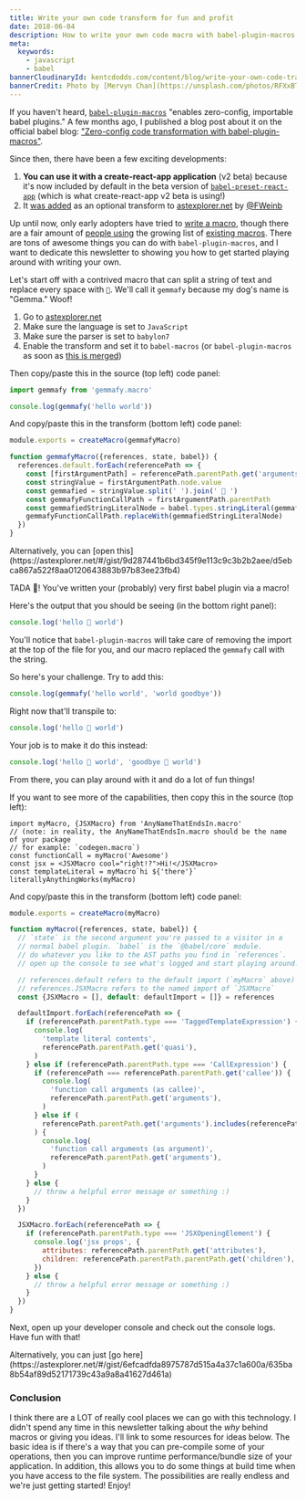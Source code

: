 ```yaml
---
title: Write your own code transform for fun and profit
date: 2018-06-04
description: How to write your own code macro with babel-plugin-macros 🎣
meta:
  keywords:
    - javascript
    - babel
bannerCloudinaryId: kentcdodds.com/content/blog/write-your-own-code-transform-for-fun-and-profit/banner.jpg
bannerCredit: Photo by [Mervyn Chan](https://unsplash.com/photos/RFXxBTHze_M)
---
```


If you haven't heard,
[`babel-plugin-macros`](https://github.com/kentcdodds/babel-plugin-macros)
"enables zero-config, importable babel plugins." A few months ago, I published a
blog post about it on the official babel blog:
["Zero-config code transformation with babel-plugin-macros"](https://babeljs.io/blog/2017/09/11/zero-config-with-babel-macros).

Since then, there have been a few exciting developments:

1.  **You can use it with a create-react-app application** (v2 beta) because
    it's now included by default in the beta version of
    [`babel-preset-react-app`](https://www.npmjs.com/package/babel-preset-react-app)
    (which is what create-react-app v2 beta is using!)
2.  It [was added](https://github.com/fkling/astexplorer/pull/303) as an
    optional transform to [astexplorer.net](https://astexplorer.net) by
    [@FWeinb](https://twitter.com/FWeinb)

Up until now, only early adopters have tried to
[write a macro](https://github.com/kentcdodds/babel-plugin-macros/blob/master/other/docs/author.md),
though there are a fair amount of
[people using](https://github.com/kentcdodds/babel-plugin-macros/blob/master/other/docs/user.md)
the growing list of
[existing macros](https://github.com/jgierer12/awesome-babel-macros). There are
tons of awesome things you can do with `babel-plugin-macros`, and I want to
dedicate this newsletter to showing you how to get started playing around with
writing your own.

Let's start off with a contrived macro that can split a string of text and
replace every space with `🐶`. We'll call it `gemmafy` because my dog's name is
"Gemma." Woof!

1.  Go to [astexplorer.net](https://astexplorer.net)
2.  Make sure the language is set to `JavaScript`
3.  Make sure the parser is set to `babylon7`
4.  Enable the transform and set it to `babel-macros` (or `babel-plugin-macros`
    as soon as [this is merged](https://github.com/fkling/astexplorer/pull/318))

Then copy/paste this in the source (top left) code panel:

```js
import gemmafy from 'gemmafy.macro'

console.log(gemmafy('hello world'))
```

And copy/paste this in the transform (bottom left) code panel:

```js
module.exports = createMacro(gemmafyMacro)

function gemmafyMacro({references, state, babel}) {
  references.default.forEach(referencePath => {
    const [firstArgumentPath] = referencePath.parentPath.get('arguments')
    const stringValue = firstArgumentPath.node.value
    const gemmafied = stringValue.split(' ').join(' 🐶 ')
    const gemmafyFunctionCallPath = firstArgumentPath.parentPath
    const gemmafiedStringLiteralNode = babel.types.stringLiteral(gemmafied)
    gemmafyFunctionCallPath.replaceWith(gemmafiedStringLiteralNode)
  })
}
```

<callout-info class="aside">
  Alternatively, you can [open
  this](https://astexplorer.net/#/gist/9d287441b6bd345f9e113c9c3b2b2aee/d5ebca867a522f8aa0120643883b97b83ee23fb4)
</callout-info>

TADA 🎉! You've written your (probably) very first babel plugin via a macro!

Here's the output that you should be seeing (in the bottom right panel):

```js
console.log('hello 🐶 world')
```

You'll notice that `babel-plugin-macros` will take care of removing the import
at the top of the file for you, and our macro replaced the `gemmafy` call with
the string.

So here's your challenge. Try to add this:

```js
console.log(gemmafy('hello world', 'world goodbye'))
```

Right now that'll transpile to:

```js
console.log('hello 🐶 world')
```

Your job is to make it do this instead:

```js
console.log('hello 🐶 world', 'goodbye 🐶 world')
```

From there, you can play around with it and do a lot of fun things!

If you want to see more of the capabilities, then copy this in the source (top
left):

```tsx
import myMacro, {JSXMacro} from 'AnyNameThatEndsIn.macro'
// (note: in reality, the AnyNameThatEndsIn.macro should be the name of your package
// for example: `codegen.macro`)
const functionCall = myMacro('Awesome')
const jsx = <JSXMacro cool="right!?">Hi!</JSXMacro>
const templateLiteral = myMacro`hi ${'there'}`
literallyAnythingWorks(myMacro)
```

And copy/paste this in the transform (bottom left) code panel:

```js
module.exports = createMacro(myMacro)

function myMacro({references, state, babel}) {
  // `state` is the second argument you're passed to a visitor in a
  // normal babel plugin. `babel` is the `@babel/core` module.
  // do whatever you like to the AST paths you find in `references`.
  // open up the console to see what's logged and start playing around!

  // references.default refers to the default import (`myMacro` above)
  // references.JSXMacro refers to the named import of `JSXMacro`
  const {JSXMacro = [], default: defaultImport = []} = references

  defaultImport.forEach(referencePath => {
    if (referencePath.parentPath.type === 'TaggedTemplateExpression') {
      console.log(
        'template literal contents',
        referencePath.parentPath.get('quasi'),
      )
    } else if (referencePath.parentPath.type === 'CallExpression') {
      if (referencePath === referencePath.parentPath.get('callee')) {
        console.log(
          'function call arguments (as callee)',
          referencePath.parentPath.get('arguments'),
        )
      } else if (
        referencePath.parentPath.get('arguments').includes(referencePath)
      ) {
        console.log(
          'function call arguments (as argument)',
          referencePath.parentPath.get('arguments'),
        )
      }
    } else {
      // throw a helpful error message or something :)
    }
  })

  JSXMacro.forEach(referencePath => {
    if (referencePath.parentPath.type === 'JSXOpeningElement') {
      console.log('jsx props', {
        attributes: referencePath.parentPath.get('attributes'),
        children: referencePath.parentPath.parentPath.get('children'),
      })
    } else {
      // throw a helpful error message or something :)
    }
  })
}
```

Next, open up your developer console and check out the console logs. Have fun
with that!

<callout-info class="aside">
  Alternatively, you can just [go
  here](https://astexplorer.net/#/gist/6efcadfda8975787d515a4a37c1a600a/635ba8b54af89d52171739c43a9a8a41627d461a)
</callout-info>

### Conclusion

I think there are a LOT of really cool places we can go with this technology. I
didn't spend any time in this newsletter talking about the _why_ behind macros
or giving you ideas. I'll link to some resources for ideas below. The basic idea
is if there's a way that you can pre-compile some of your operations, then you
can improve runtime performance/bundle size of your application. In addition,
this allows you to do some things at build time when you have access to the file
system. The possibilities are really endless and we're just getting started!
Enjoy!
